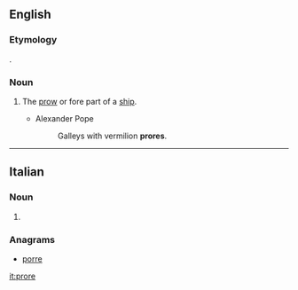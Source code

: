 ==English==

===Etymology===
{{etyl|la|en}} {{term|prora|lang=la||prow}}.

===Noun===
{{en-noun}}

# {{context|poetic|obsolete|lang=en}} The [[prow]] or fore part of a [[ship]].
#* Alexander Pope
#*: Galleys with vermilion '''prores'''.

----

==Italian==

===Noun===
{{head|it|noun plural form|g=f}}

# {{plural of|prora|lang=it}}

===Anagrams===
* [[porre#Italian|porre]]
[[it:prore]]
